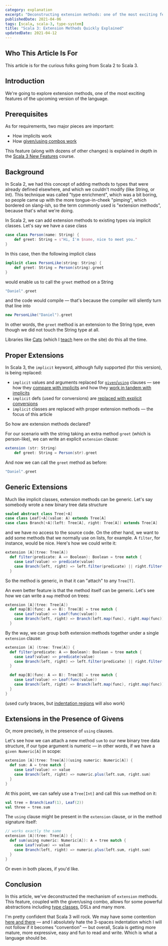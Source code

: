 ```yaml
---
category: explanation
excerpt: "Deconstructing extension methods: one of the most exciting features of the upcoming Scala 3"
publishedDate: 2021-04-06
tags: [scala, scala-3, type-system]
title: "Scala 3: Extension Methods Quickly Explained"
updatedDate: 2021-04-12
---
```


## Who This Article Is For

This article is for the curious folks going from Scala 2 to Scala 3.

## Introduction

We're going to explore extension methods, one of the most exciting features of the upcoming version of the language.

## Prerequisites

As for requirements, two major pieces are important:

- How implicits work
- How [given/using combos work](/articles/scala-3-given-and-using-clauses)

This feature (along with dozens of other changes) is explained in depth in the [Scala 3 New Features](/courses/scala-3-new-features) course.

## Background

In Scala 2, we had this concept of adding methods to types that were already defined elsewhere, and which we couldn't modify (like String, or Int). This technique was called "type enrichment", which was a bit boring, so people came up with the more tongue-in-cheek "pimping", which bordered on slang-ish, so the term commonly used is "extension methods", because that's what we're doing.

In Scala 2, we can add extension methods to existing types via implicit classes. Let's say we have a case class

```scala
case class Person(name: String) {
    def greet: String = s"Hi, I'm $name, nice to meet you."
}
```

In this case, then the following implicit class

```scala
implicit class PersonLike(string: String) {
    def greet: String = Person(string).greet
}
```

would enable us to call the `greet` method on a String

```scala
"Daniel".greet
```

and the code would compile &mdash; that's because the compiler will silently turn that line into

```scala
new PersonLike("Daniel").greet
```

In other words, the `greet` method is an extension to the String type, even though we did not touch the String type at all.

Libraries like [Cats](https://typelevel.org/cats) (which I [teach](/courses/cats) here on the site) do this all the time.

## Proper Extensions

In Scala 3, the `implicit` keyword, although fully supported (for this version), is being replaced:

- `implicit` values and arguments replaced for [`given`/`using`](/articles/scala-3-given-and-using-clauses) clauses &mdash; see how they [compare with implicits](/articles/scala-3-givens-vs-implicits) and how they [work in tandem with implicits](/articles/scala-3-givens-and-implicits)
- `implicit` defs (used for conversions) are [replaced with explicit conversions](/articles/scala-3-givens-vs-implicits/#implicit-conversions)
- `implicit` classes are replaced with proper extension methods &mdash; the focus of this article

So how are extension methods declared?

For our scenario with the string taking an extra method `greet` (which is person-like), we can write an explicit `extension` clause:

```scala
extension (str: String)
    def greet: String = Person(str).greet
```

And now we can call the `greet` method as before:

```scala
"Daniel".greet
```

## Generic Extensions

Much like implicit classes, extension methods can be generic. Let's say somebody wrote a new binary tree data structure

```scala
sealed abstract class Tree[+A]
case class Leaf[+A](value: A) extends Tree[A]
case class Branch[+A](left: Tree[A], right: Tree[A]) extends Tree[A]
```

and we have no access to the source code. On the other hand, we want to add some methods that we normally use on lists, for example. A `filter`, for instance, would be nice. Here's how we could write it:

```scala
extension [A](tree: Tree[A])
  def filter(predicate: A => Boolean): Boolean = tree match {
    case Leaf(value) => predicate(value)
    case Branch(left, right) => left.filter(predicate) || right.filter(predicate)
  }
```

So the method is generic, in that it can "attach" to any `Tree[T]`.

An even better feature is that the method itself can be generic. Let's see how we can write a `map` method on trees:

```scala
extension [A](tree: Tree[A])
  def map[B](func: A => B): Tree[B] = tree match {
    case Leaf(value) => Leaf(func(value))
    case Branch(left, right) => Branch(left.map(func), right.map(func))
  }
```

By the way, we can group both extension methods together under a single `extension` clause:

```scala
extension [A] (tree: Tree[A]) {
  def filter(predicate: A => Boolean): Boolean = tree match {
    case Leaf(value) => predicate(value)
    case Branch(left, right) => left.filter(predicate) || right.filter(predicate)
  }

  def map[B](func: A => B): Tree[B] = tree match {
    case Leaf(value) => Leaf(func(value))
    case Branch(left, right) => Branch(left.map(func), right.map(func))
  }
}
```

(used curly braces, but [indentation regions](/articles/scala-3-indentation) will also work)

## Extensions in the Presence of Givens

Or, more precisely, in the presence of `using` clauses.

Let's see how we can attach a new method `sum` to our new binary tree data structure, if our type argument is numeric &mdash; in other words, if we have a `given Numeric[A]` in scope:

```scala
extension [A](tree: Tree[A])(using numeric: Numeric[A]) {
  def sum: A = tree match {
    case Leaf(value) => value
    case Branch(left, right) => numeric.plus(left.sum, right.sum)
  }
}
```

At this point, we can safely use a `Tree[Int]` and call this `sum` method on it:

```scala
val tree = Branch(Leaf(1), Leaf(2))
val three = tree.sum
```

The `using` clause might be present in the `extension` clause, or in the method signature itself:

```scala
// works exactly the same
extension [A](tree: Tree[A]) {
  def sum(using numeric: Numeric[A]): A = tree match {
    case Leaf(value) => value
    case Branch(left, right) => numeric.plus(left.sum, right.sum)
  }
}
```

Or even in both places, if you'd like.

## Conclusion

In this article, we've deconstructed the mechanism of `extension` methods. This feature, coupled with the given/using combo, allows for some powerful abstractions including [type classes](/articles/why-are-scala-type-classes-useful), DSLs and many more.

I'm pretty confident that Scala 3 will rock. We may have some contention [here and there](/articles/scala-3-indentation) &mdash; and I absolutely hate the 3-spaces indentation which I will not follow if it becomes "convention" &mdash; but overall, Scala is getting more mature, more expressive, easy and fun to read and write. Which is what a language should be.
